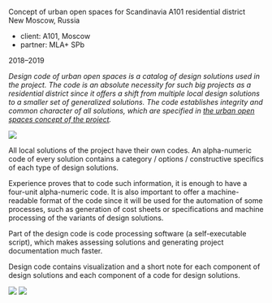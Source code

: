 
<Title>DESIGN CODE OF URBAN OPEN SPACES</Title>

Concept of urban open spaces for Scandinavia А101 residential district <br/>
New Moscow, Russia

- client: А101, Moscow
- partner: MLA+ SPb

2018–2019

_Design code of urban open spaces is a catalog of design solutions used in the project. The code is an absolute necessity for such big projects as a residential district since it offers a shift from multiple local design solutions to a smaller set of generalized solutions. The code establishes integrity and common character of all solutions, which are specified in [the urban open spaces concept of the project](/repository/gb_scnd)._

<Image src='https://s.tmshv.com/unit4/dc_scnd-02.jpg'/>

All local solutions of the project have their own codes. An alpha-numeric code of every solution contains a category / options / constructive specifics of each type of design solutions.

Experience proves that to code such information, it is enough to have a four-unit alpha-numeric code. It is also important to offer a machine-readable format of the code since it will be used for the automation of some processes, such as generation of cost sheets or specifications and machine processing of the variants of design solutions.

Part of the design code is code processing software (a self-executable script), which makes assessing solutions and generating project documentation much faster.

Design code contains visualization and a short note for each component of design solutions and each component of a code for design solutions.

<Image src='https://s.tmshv.com/unit4/dc_scnd-03.jpg'/>
<Image src='https://s.tmshv.com/unit4/dc_scnd-04.jpg'/>
